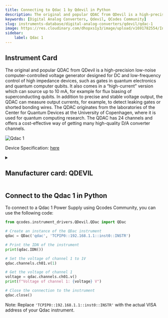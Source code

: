 ```yaml
---
title: Connecting to Qdac 1 by Qdevil in Python
description: The original and popular QDAC from QDevil is a high-precision low-noise computer-controlled voltage generator designed for DC and low-frequency control of high impedance devices, such as gates in quantum electronics and quantum computer qubits. It also comes in a “high-current” version which can source up to 10 mA, for example for flux biasing of superconducting qubits. In addition to precise and stable voltage output, the QDAC can measure output currents, for example, to detect leaking gates or shorted bonding wires. The QDAC originates from the laboratories of the Center for Quantum Devices at the University of Copenhagen, where it is used for quantum computing research. The QDAC has 24 channels and offers a cost-effective way of getting many high-quality D/A converter channels.
keywords: [Digital Analog Converters, Qdevil, QCodes Community] 
slug: instruments-database/digital-analog-converters/qdevil/qdac-1 
image: https://res.cloudinary.com/dhopxs1y3/image/upload/v1691782554/Instruments/Digital-Analog%20Converter/Qdac-1/Qdac-1.png
sidebar:
    label: Qdac 1 
---
```



## Instrument Card

The original and popular QDAC from QDevil is a high-precision low-noise computer-controlled voltage generator designed for DC and low-frequency control of high impedance devices, such as gates in quantum electronics and quantum computer qubits. It also comes in a “high-current” version which can source up to 10 mA, for example for flux biasing of superconducting qubits. In addition to precise and stable voltage output, the QDAC can measure output currents, for example, to detect leaking gates or shorted bonding wires. The QDAC originates from the laboratories of the Center for Quantum Devices at the University of Copenhagen, where it is used for quantum computing research. The QDAC has 24 channels and offers a cost-effective way of getting many high-quality D/A converter channels.

![Qdac 1](https://res.cloudinary.com/dhopxs1y3/image/upload/v1691782554/Instruments/Digital-Analog%20Converter/Qdac-1/Qdac-1.png)

Device Specification: [here](/instruments-database/all-instruments)

<details style={{ marginTop: "15px"}}>
<summary><h2 style={{display:'inline'}}>Manufacturer card: QDEVIL</h2></summary>

![QDEVIL](https://res.cloudinary.com/dhopxs1y3/image/upload/v1692125970/Instruments/Vendor%20Logos/QDevils.png)

Founded in 2016, QDevil is an international quantum technology company focused on developing and manufacturing auxiliary electronics and specialized components, operating from mK to room temperature. The mission is to accelerate research and development in quantum electronics labs. To fulfill the mission QDevil helps customers around the world by supplying world-class auxiliary electronics.

- Headquarters: COPENHAGEN, DENMARK
- Yearly Revenue (millions, USD): 2
- Vendor Website: [here](https://qdevil.com/)

</details>


<FeaturedInstrumentVideo category="DIGITAL_ANALOG_CONVERTERS" />

## Connect to the Qdac 1 in Python





<Tabs>

<SectionsCard category="DIGITAL_ANALOG_CONVERTERS" manufacturer="Qdevil"></SectionsCard>

<TabItem value="QCodes Community" label="QCodes Community">

To connect to a Qdac 1 Power Supply using Qcodes Community, you can use the following code:

```python
from qcodes.instrument_drivers.QDevil.QDac import QDac

# Create an instance of the QDac instrument
qdac = QDac('qdac', 'TCPIP0::192.168.1.1::inst0::INSTR')

# Print the IDN of the instrument
print(qdac.IDN())

# Set the voltage of channel 1 to 1V
qdac.channels.ch01.v(1)

# Get the voltage of channel 1
voltage = qdac.channels.ch01.v()
print(f"Voltage of channel 1: {voltage} V")

# Close the connection to the instrument
qdac.close()
```

Note: Replace `'TCPIP0::192.168.1.1::inst0::INSTR'` with the actual VISA address of your Qdac instrument.

</TabItem>
</Tabs>